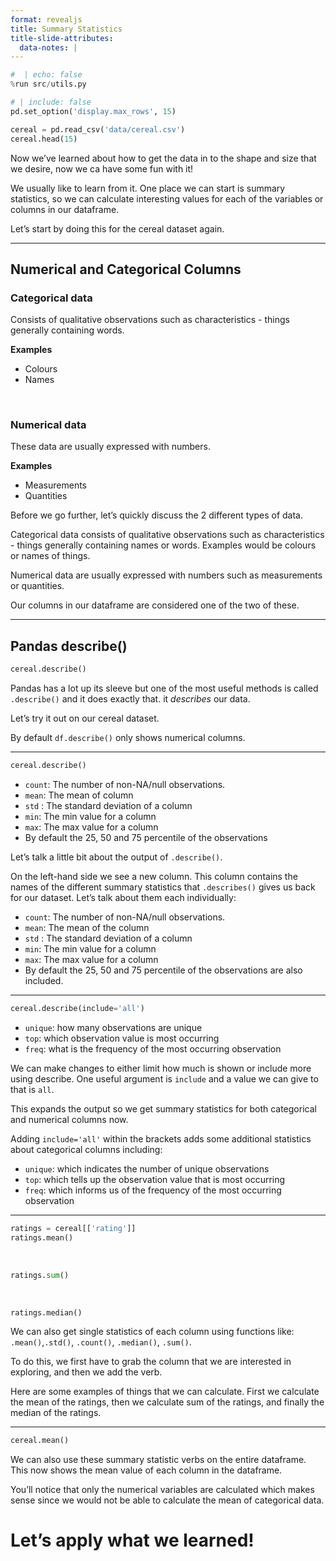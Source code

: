 ```yaml
---
format: revealjs
title: Summary Statistics
title-slide-attributes:
  data-notes: |
---
```


```python
#  | echo: false
%run src/utils.py
```

```python
# | include: false
pd.set_option('display.max_rows', 15)
```

```python
cereal = pd.read_csv('data/cereal.csv')
cereal.head(15)
```

:::{.notes} 
Now we've learned about how to get the data in to the shape and size that we desire, now we ca have some fun with it!


We usually like to learn from it. One place we can start is summary statistics, so we can calculate interesting values for each of the variables or columns in our dataframe. 

Let's start by doing this for the cereal dataset again.
:::

---

## Numerical and Categorical Columns 


### Categorical data

Consists of qualitative observations such as characteristics - things generally containing words. 

**Examples**      

- Colours
- Names 

<br>

### Numerical data

These data are usually expressed with numbers. 

**Examples**    

- Measurements
- Quantities


:::{.notes} 
Before we go further, let's quickly discuss the 2 different types of data.  

Categorical data consists of qualitative observations such as characteristics - things generally containing names or words. Examples would be colours or names of things.

Numerical data are usually expressed with numbers such as measurements or quantities.


Our columns in our dataframe are considered one of the two of these.
:::

---

## Pandas describe()

```python
cereal.describe()
```


:::{.notes}
Pandas has a lot up its sleeve but one of the most useful methods is called `.describe()` and it does exactly that. it _describes_ our data.  

Let's try it out on our cereal dataset.

By default `df.describe()` only shows numerical columns.
:::

---

```python
cereal.describe()
```


- `count`: The number of non-NA/null observations.
- `mean`: The mean of  column 
- `std` : The standard deviation of a column
- `min`: The min value for a column
- `max`: The max value for a column 
- By default the 25, 50 and 75 percentile of the observations


:::{.notes}
Let's talk a little bit about the output of `.describe()`.

On the left-hand side we see a new column. This column contains the names of the different summary statistics that `.describes()` gives us back for our dataset. Let's talk about them each individually: 

- `count`: The number of non-NA/null observations.
- `mean`: The mean of the column 
- `std` : The standard deviation of a column
- `min`: The min value for a column
- `max`: The max value for a column 
- By default the 25, 50 and 75 percentile of the observations are also included.
:::

---

```python
cereal.describe(include='all')
```

- `unique`: how many observations are unique
- `top`: which observation value is most occurring
- `freq`: what is the frequency of the most occurring observation 


:::{.notes} 
We can make changes to either limit how much is shown or include more using describe.  One useful argument is `include` and a value we can give to that is `all`.

This expands the output so we get summary statistics for both categorical and numerical columns now. 

Adding `include='all'` within the brackets adds some additional statistics about categorical columns including:

- `unique`: which indicates the number of unique observations
- `top`: which tells up the observation value that is most occurring
- `freq`: which informs us of the frequency of the most occurring observation
:::

---

```python
ratings = cereal[['rating']]
ratings.mean()
```

<br>

```python
ratings.sum()
```

<br>

```python
ratings.median()
```

:::{.notes} 
We can also get single statistics of each column using functions like:
`.mean()`,`.std()`, `.count()`, `.median()`, `.sum()`. 

To do this, we first have to grab the column that we are interested in exploring, and then we add the verb.

Here are some examples of things that we can calculate. First we calculate the mean of the ratings, then we calculate sum of the ratings, and finally the median of the ratings.
:::

---

```python
cereal.mean()
```


:::{.notes} 
We can also use these summary statistic verbs on the entire dataframe. This now shows the mean value of each column in the dataframe. 

You'll notice that only the numerical variables are calculated which makes sense since we would not be able to calculate the mean of categorical data. 
:::


# Let’s apply what we learned!